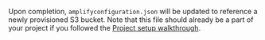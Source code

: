 Upon completion, `amplifyconfiguration.json` will be updated to reference a newly provisioned S3 bucket.  Note that this file should already be a part of your project if you followed the [Project setup walkthrough](/[platform]/start/project-setup/create-application/).
